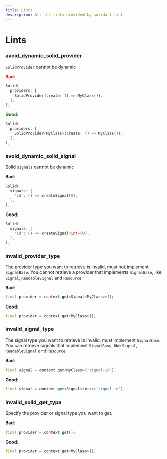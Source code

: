 ```yaml
---
title: Lints
description: All the lints provided by solidart_lint
---
```


# Lints

### avoid_dynamic_solid_provider

`SolidProvider` cannot be dynamic

<span style="color:red">**Bad**</span>:

```dart
Solid(
  providers: [
    SolidProvider(create: () => MyClass()),
  ],
),
```

<span style="color:green">**Good**</span>:

```dart
Solid(
  providers: [
    SolidProvider<MyClass>(create: () => MyClass()),
  ],
),
```

### avoid_dynamic_solid_signal

Solid `signals` cannot be dynamic

**Bad**:

```dart
Solid(
  signals: {
    'id': () => createSignal(0),
  },
),
```

**Good**:

```dart
Solid(
  signals: {
    'id': () => createSignal<int>(0),
  },
),
```

### invalid_provider_type

The provider type you want to retrieve is invalid, must not implement `SignalBase`.
You cannot retrieve a provider that implements `SignalBase`, like `Signal`, `ReadableSignal` and `Resource`.

**Bad**:

```dart
final provider = context.get<Signal<MyClass>>();
```

**Good**:

```dart
final provider = context.get<MyClass>();
```

### invalid_signal_type

The signal type you want to retrieve is invalid, must implement `SignalBase`.
You can retrieve signals that implement `SignalBase`, like `Signal`, `ReadableSignal` and `Resource`.

**Bad**:

```dart
final signal = context.get<MyClass>('signal-id');
```

**Good**:

```dart
final signal = context.get<Signal<int>>('signal-id');
```

### invalid_solid_get_type

Specify the provider or signal type you want to get.

**Bad**:

```dart
final provider = context.get();
```

**Good**:

```dart
final provider = context.get<MyClass>();
```
